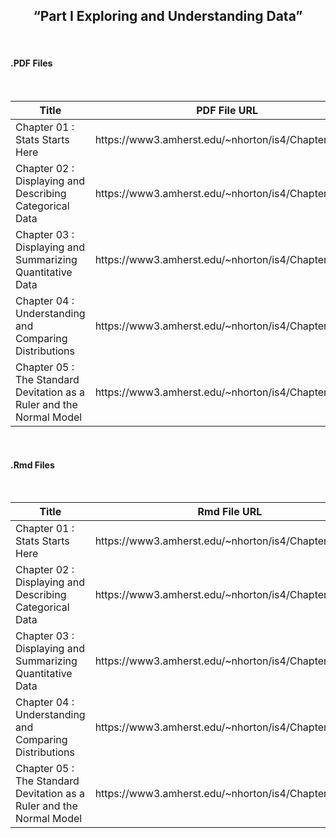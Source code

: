 <h2>
<center>
"Part I Exploring and Understanding Data"
</center>
</h2>


</br>
<h4><right>.PDF Files</right></h4>
</br>

Title  | PDF File URL
------------- | -------------
Chapter 01 : Stats Starts Here | https://www3.amherst.edu/~nhorton/is4/Chapter01.pdf
Chapter 02 : Displaying and Describing Categorical Data | https://www3.amherst.edu/~nhorton/is4/Chapter02.pdf
Chapter 03 : Displaying and Summarizing Quantitative Data | https://www3.amherst.edu/~nhorton/is4/Chapter03.pdf
Chapter 04 : Understanding and Comparing Distributions | https://www3.amherst.edu/~nhorton/is4/Chapter04.pdf
Chapter 05 : The Standard Devitation as a Ruler and the Normal Model | https://www3.amherst.edu/~nhorton/is4/Chapter05.pdf

</br>
<h4><right>.Rmd Files</right></h4>
</br>

Title  | Rmd File URL
------------- | -------------
Chapter 01 : Stats Starts Here | https://www3.amherst.edu/~nhorton/is4/Chapter01.Rmd
Chapter 02 : Displaying and Describing Categorical Data | https://www3.amherst.edu/~nhorton/is4/Chapter02.Rmd
Chapter 03 : Displaying and Summarizing Quantitative Data | https://www3.amherst.edu/~nhorton/is4/Chapter03.Rmd
Chapter 04 : Understanding and Comparing Distributions | https://www3.amherst.edu/~nhorton/is4/Chapter04.Rmd
Chapter 05 : The Standard Devitation as a Ruler and the Normal Model | https://www3.amherst.edu/~nhorton/is4/Chapter05.Rmd